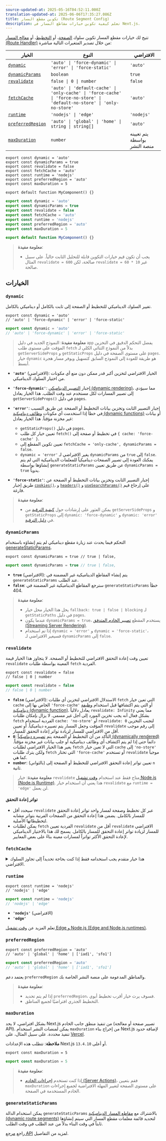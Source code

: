 ```yaml
---
source-updated-at: 2025-05-16T04:52:11.000Z
translation-updated-at: 2025-06-06T17:35:27.086Z
title: تكوين مقطع المسار (Route Segment Config)
description: تعلم كيفية تكوين خيارات مقاطع المسار في Next.js.
---
```


تتيح لك خيارات مقطع المسار تكوين سلوك [الصفحة](/docs/app/building-your-application/routing/pages-and-layouts)، أو [التخطيط](/docs/app/building-your-application/routing/pages-and-layouts)، أو [معالج المسار (Route Handler)](/docs/app/building-your-application/routing/route-handlers) من خلال تصدير المتغيرات التالية مباشرة:

| الخيار                                | النوع                                                                                                                      | الافتراضي                    |
| ------------------------------------- | ------------------------------------------------------------------------------------------------------------------------- | -------------------------- |
| [`dynamic`](#dynamic)                 | `'auto' \| 'force-dynamic' \| 'error' \| 'force-static'`                                                                  | `'auto'`                   |
| [`dynamicParams`](#dynamicparams)     | `boolean`                                                                                                                 | `true`                     |
| [`revalidate`](#revalidate)           | `false \| 0 \| number`                                                                                                    | `false`                    |
| [`fetchCache`](#fetchcache)           | `'auto' \| 'default-cache' \| 'only-cache' \| 'force-cache' \| 'force-no-store' \| 'default-no-store' \| 'only-no-store'` | `'auto'`                   |
| [`runtime`](#runtime)                 | `'nodejs' \| 'edge'`                                                                                                      | `'nodejs'`                 |
| [`preferredRegion`](#preferredregion) | `'auto' \| 'global' \| 'home' \| string \| string[]`                                                                      | `'auto'`                   |
| [`maxDuration`](#maxduration)         | `number`                                                                                                                  | يتم تعيينه بواسطة منصة النشر |

```tsx filename="layout.tsx | page.tsx | route.ts" switcher
export const dynamic = 'auto'
export const dynamicParams = true
export const revalidate = false
export const fetchCache = 'auto'
export const runtime = 'nodejs'
export const preferredRegion = 'auto'
export const maxDuration = 5

export default function MyComponent() {}
```

```jsx filename="layout.js | page.js | route.js" switcher
export const dynamic = 'auto'
export const dynamicParams = true
export const revalidate = false
export const fetchCache = 'auto'
export const runtime = 'nodejs'
export const preferredRegion = 'auto'
export const maxDuration = 5

export default function MyComponent() {}
```

> **معلومة مفيدة**:
>
> - يجب أن تكون قيم خيارات التكوين قابلة للتحليل الثابت حالياً. على سبيل المثال `revalidate = 600` صالحة، لكن `revalidate = 60 * 10` غير صالحة.

## الخيارات

### `dynamic`

تغيير السلوك الديناميكي للتخطيط أو الصفحة إلى ثابت بالكامل أو ديناميكي بالكامل.

```tsx filename="layout.tsx | page.tsx | route.ts" switcher
export const dynamic = 'auto'
// 'auto' | 'force-dynamic' | 'error' | 'force-static'
```

```js filename="layout.js | page.js | route.js" switcher
export const dynamic = 'auto'
// 'auto' | 'force-dynamic' | 'error' | 'force-static'
```

> **معلومة مفيدة**: النموذج الجديد في دليل `app` يفضل التحكم الدقيق في التخزين المؤقت على مستوى طلب `fetch` بدلاً من النموذج الثنائي الكلي لـ `getServerSideProps` و `getStaticProps` على مستوى الصفحة في دليل `pages`. خيار `dynamic` هو طريقة للعودة إلى النموذج السابق كتسهيل ويوفر مسار هجرة أبسط.

- **`'auto'`** (الافتراضي): الخيار الافتراضي لتخزين أكبر قدر ممكن دون منع أي مكونات من اختيار السلوك الديناميكي.
- **`'force-dynamic'`**: إجبار [التصيير الديناميكي (dynamic rendering)](/docs/app/building-your-application/rendering/server-components#dynamic-rendering)، مما سيؤدي إلى تصيير المسارات لكل مستخدم عند وقت الطلب. هذا الخيار يعادل `getServerSideProps()` في دليل `pages`.

- **`'error'`**: إجبار التصيير الثابت وتخزين بيانات التخطيط أو الصفحة عن طريق التسبب في خطأ إذا استخدمت أي مكونات [وظائف ديناميكية (dynamic functions)](/docs/app/building-your-application/rendering/server-components#dynamic-functions) أو بيانات غير مخزنة مؤقتاً. هذا الخيار يعادل:
  - `getStaticProps()` في دليل `pages`.
  - تعيين خيار كل طلب `fetch()` في تخطيط أو صفحة إلى `{ cache: 'force-cache' }`.
  - تعيين تكوين المقطع إلى `fetchCache = 'only-cache', dynamicParams = false`.
  - `dynamic = 'error'` يغير الافتراضي لـ `dynamicParams` من `true` إلى `false`. يمكنك العودة إلى تصيير الصفحات ديناميكياً للمعلمات الديناميكية التي لم يتم إنشاؤها بواسطة `generateStaticParams` عن طريق تعيين `dynamicParams = true` يدوياً.
- **`'force-static'`**: إجبار التصيير الثابت وتخزين بيانات التخطيط أو الصفحة عن طريق إجبار [`cookies()`](/docs/app/api-reference/functions/cookies)، و [`headers()`](/docs/app/api-reference/functions/headers) و [`useSearchParams()`](/docs/app/api-reference/functions/use-search-params) على إرجاع قيم فارغة.

> **معلومة مفيدة**:
>
> - يمكن العثور على إرشادات حول [كيفية الترقية](/docs/app/building-your-application/upgrading/app-router-migration#step-6-migrating-data-fetching-methods) من `getServerSideProps` و `getStaticProps` إلى `dynamic: 'force-dynamic'` و `dynamic: 'error'` في [دليل الترقية](/docs/app/building-your-application/upgrading/app-router-migration#step-6-migrating-data-fetching-methods).

### `dynamicParams`

التحكم فيما يحدث عند زيارة مقطع ديناميكي لم يتم إنشاؤه باستخدام [generateStaticParams](/docs/app/api-reference/functions/generate-static-params).

```tsx filename="layout.tsx | page.tsx" switcher
export const dynamicParams = true // true | false,
```

```js filename="layout.js | page.js | route.js" switcher
export const dynamicParams = true // true | false,
```

- **`true`** (الافتراضي): يتم إنشاء المقاطع الديناميكية غير المضمنة في `generateStaticParams` عند الطلب.
- **`false`**: سترجع المقاطع الديناميكية غير المضمنة في `generateStaticParams` خطأ 404.

> **معلومة مفيدة**:
>
> - يحل هذا الخيار محل خيار `fallback: true | false | blocking` لـ `getStaticPaths` في دليل `pages`.
> - عندما يكون `dynamicParams = true`، يستخدم المقطع [تصيير الخادم المتدفق (Streaming Server Rendering)](/docs/app/building-your-application/routing/loading-ui-and-streaming#streaming-with-suspense).
> - إذا تم استخدام `dynamic = 'error'` و `dynamic = 'force-static'`، فسيغير الافتراضي لـ `dynamicParams` إلى `false`.

### `revalidate`

تعيين وقت إعادة التحقق الافتراضي للتخطيط أو الصفحة. لا يتجاوز هذا الخيار قيمة `revalidate` المعينة بواسطة طلبات `fetch` الفردية.

```tsx filename="layout.tsx | page.tsx | route.ts" switcher
export const revalidate = false
// false | 0 | number
```

```js filename="layout.js | page.js | route.js" switcher
export const revalidate = false
// false | 0 | number
```

- **`false`** (الافتراضي): الاستدلال الافتراضي لتخزين أي طلبات `fetch` التي تعين خيار `cache` الخاص بها إلى `'force-cache'` أو التي يتم اكتشافها قبل استخدام [وظيفة ديناميكية (dynamic function)](/docs/app/building-your-application/rendering/server-components#server-rendering-strategies#dynamic-functions). يعادل دلالياً `revalidate: Infinity` مما يعني بشكل فعال أنه يجب تخزين المورد إلى أجل غير مسمى. لا يزال بإمكان طلبات `fetch` الفردية استخدام `cache: 'no-store'` أو `revalidate: 0` لتجنب التخزين المؤقت وجعل المسار يتم تصييره ديناميكياً. أو تعيين `revalidate` إلى رقم موجب أقل من الافتراضي للمسار لزيادة تواتر إعادة التحقق للمسار.
- **`0`**: التأكد من أن التخطيط أو الصفحة يتم [تصييره ديناميكياً (dynamically rendered)](/docs/app/building-your-application/rendering/server-components#dynamic-rendering) دائماً حتى إذا لم يتم اكتشاف أي وظائف ديناميكية أو جلب بيانات غير مخزنة مؤقتاً. يغير هذا الخيار الافتراضي لطلبات `fetch` التي لا تعين خيار `cache` إلى `'no-store'` ولكن يترك طلبات `fetch` التي تختار `'force-cache'` أو تستخدم `revalidate` موجباً كما هي.
- **`number`**: (بالثواني) تعيين تواتر إعادة التحقق الافتراضي للتخطيط أو الصفحة إلى `n` ثانية.

> **معلومة مفيدة**: خيار `revalidate` متاح فقط عند استخدام [وقت تشغيل Node.js (Node.js Runtime)](/docs/app/building-your-application/rendering/edge-and-nodejs-runtimes#nodejs-runtime). هذا يعني أن استخدام خيار `revalidate` مع `runtime = 'edge'` لن يعمل.

#### تواتر إعادة التحقق

- سيحدد أقل `revalidate` عبر كل تخطيط وصفحة لمسار واحد تواتر إعادة التحقق للمسار _بالكامل_. يضمن هذا إعادة التحقق من الصفحات الفرنية بتواتر مشابه لتخطيطاتها الأصلية.
- يمكن لطلبات `fetch` الفردية تعيين `revalidate` أقل من `revalidate` الافتراضي للمسار لزيادة تواتر إعادة التحقق للمسار بالكامل. يسمح لك هذا بالاختيار الديناميكي لإعادة التحقق الأكثر تواتراً لمسارات معينة بناءً على بعض المعايير.

### `fetchCache`

<details>
  <summary>هذا خيار متقدم يجب استخدامه فقط إذا كنت بحاجة تحديداً إلى تجاوز السلوك الافتراضي.</summary>

بشكل افتراضي، سيخزن Next.js **أي** طلبات `fetch()` يمكن الوصول إليها **قبل** استخدام أي [وظائف ديناميكية (dynamic functions)](/docs/app/building-your-application/rendering/server-components#server-rendering-strategies#dynamic-functions) **ولن يخزن** طلبات `fetch` التي يتم اكتشافها **بعد** استخدام الوظائف الديناميكية.

يسمح لك `fetchCache` بتجاوز خيار `cache` الافتراضي لجميع طلبات `fetch` في تخطيط أو صفحة.

```tsx filename="layout.tsx | page.tsx | route.ts" switcher
export const fetchCache = 'auto'
// 'auto' | 'default-cache' | 'only-cache'
// 'force-cache' | 'force-no-store' | 'default-no-store' | 'only-no-store'
```

```js filename="layout.js | page.js | route.js" switcher
export const fetchCache = 'auto'
// 'auto' | 'default-cache' | 'only-cache'
// 'force-cache' | 'force-no-store' | 'default-no-store' | 'only-no-store'
```

- **`'auto'`** (الافتراضي): الخيار الافتراضي لتخزين طلبات `fetch` قبل الوظائف الديناميكية مع خيار `cache` الذي توفره وعدم تخزين طلبات `fetch` بعد الوظائف الديناميكية.
- **`'default-cache'`**: السماح بأي خيار `cache` يتم تمريره إلى `fetch` ولكن إذا لم يتم توفير خيار، فسيتم تعيين خيار `cache` إلى `'force-cache'`. هذا يعني أن حتى طلبات `fetch` بعد الوظائف الديناميكية تعتبر ثابتة.
- **`'only-cache'`**: التأكد من أن جميع طلبات `fetch` تختار التخزين المؤقت عن طريق تغيير الافتراضي إلى `cache: 'force-cache'` إذا لم يتم توفير خيار والتسبب في خطأ إذا استخدمت أي طلبات `fetch` `cache: 'no-store'`.
- **`'force-cache'`**: التأكد من أن جميع طلبات `fetch` تختار التخزين المؤقت عن طريق تعيين خيار `cache` لجميع طلبات `fetch` إلى `'force-cache'`.
- **`'default-no-store'`**: السماح بأي خيار `cache` يتم تمريره إلى `fetch` ولكن إذا لم يتم توفير خيار، فسيتم تعيين خيار `cache` إلى `'no-store'`. هذا يعني أن حتى طلبات `fetch` قبل الوظائف الديناميكية تعتبر ديناميكية.
- **`'only-no-store'`**: التأكد من أن جميع طلبات `fetch` تختار عدم التخزين المؤقت عن طريق تغيير الافتراضي إلى `cache: 'no-store'` إذا لم يتم توفير خيار والتسبب في خطأ إذا استخدمت أي طلبات `fetch` `cache: 'force-cache'`
- **`'force-no-store'`**: التأكد من أن جميع طلبات `fetch` تختار عدم التخزين المؤقت عن طريق تعيين خيار `cache` لجميع طلبات `fetch` إلى `'no-store'`. هذا يجبر جميع طلبات `fetch` على إعادة الجلب في كل طلب حتى إذا قدمت خيار `'force-cache'`.

#### سلوك المقطع عبر المسار

- يجب أن تكون أي خيارات معينة عبر كل تخطيط وصفحة لمسار واحد متوافقة مع بعضها البعض.
  - إذا تم توفير كل من `'only-cache'` و `'force-cache'`، فإن `'force-cache'` يفوز. إذا تم توفير كل من `'only-no-store'` و `'force-no-store'`، فإن `'force-no-store'` يفوز. يغير الخيار القسري السلوك عبر المسار بحيث يمنع مقطع واحد مع `'force-*'` أي أخطاء ناتجة عن `'only-*'`.
  - الهدف من خيارات `'only-*'` و `force-*'` هو ضمان أن المسار بالكامل إما ثابت بالكامل أو ديناميكي بالكامل. هذا يعني:
    - لا يُسمح بدمج `'only-cache'` و `'only-no-store'` في مسار واحد.
    - لا يُسمح بدمج `'force-cache'` و `'force-no-store'` في مسار واحد.
  - لا يمكن للوالد تقديم `'default-no-store'` إذا قدم الطفل `'auto'` أو `'*-cache'` لأن ذلك قد يجعل نفس طلب الجلب له سلوك مختلف.
- يُوصى عمومًا بترك التخطيطات الأصلية المشتركة كـ `'auto'` وتخصيص الخيارات حيث تختلف المقاطع الفرعية.

</details>

### `runtime`

```tsx filename="layout.tsx | page.tsx | route.ts" switcher
export const runtime = 'nodejs'
// 'nodejs' | 'edge'
```

```js filename="layout.js | page.js | route.js" switcher
export const runtime = 'nodejs'
// 'nodejs' | 'edge'
```

- **`'nodejs'`** (الافتراضي)
- **`'edge'`**

تعلم المزيد عن [وقت تشغيل Edge و Node.js (Edge and Node.js runtimes)](/docs/app/building-your-application/rendering/edge-and-nodejs-runtimes).

### `preferredRegion`

```tsx filename="layout.tsx | page.tsx | route.ts" switcher
export const preferredRegion = 'auto'
// 'auto' | 'global' | 'home' | ['iad1', 'sfo1']
```

```js filename="layout.js | page.js | route.js" switcher
export const preferredRegion = 'auto'
// 'auto' | 'global' | 'home' | ['iad1', 'sfo1']
```

يعتمد دعم `preferredRegion` والمناطق المدعومة على منصة النشر الخاصة بك.

> **معلومة مفيدة**:
>
> - إذا لم يتم تحديد `preferredRegion`، فسوف يرث خيار أقرب تخطيط أبوي.
> - التخطيط الجذري افتراضيًا لجميع المناطق.

### `maxDuration`

بشكل افتراضي، لا يحد Next.js من تنفيذ منطق جانب الخادم (تصيير صفحة أو معالجة API).
يمكن لمنصات النشر استخدام `maxDuration` من إخراج بناء Next.js لإضافة حدود تنفيذ محددة.
على سبيل المثال، على [Vercel](https://vercel.com/docs/functions/serverless-functions/runtimes#max-duration).

**ملاحظة**: تتطلب هذه الإعدادات Next.js `13.4.10` أو أعلى.

```tsx filename="layout.tsx | page.tsx | route.ts" switcher
export const maxDuration = 5
```

```js filename="layout.js | page.js | route.js" switcher
export const maxDuration = 5
```

> **معلومة مفيدة**:
>
> - إذا كنت تستخدم [إجراءات الخادم (Server Actions)](/docs/app/building-your-application/data-fetching/server-actions-and-mutations)، فقم بتعيين `maxDuration` على مستوى الصفحة لتغيير المهلة الافتراضية لجميع إجراءات الخادم المستخدمة في الصفحة.

### `generateStaticParams`

يمكن استخدام الدالة `generateStaticParams` بالاشتراك مع [مقاطع المسار الديناميكية (dynamic route segments)](/docs/app/building-your-application/routing/dynamic-routes) لتحديد قائمة معلمات مقطع المسار التي سيتم إنشاؤها ثابتاً في وقت البناء بدلاً من عند الطلب في وقت الطلب.

راجع [مرجع API](/docs/app/api-reference/functions/generate-static-params) لمزيد من التفاصيل.